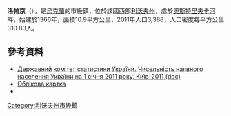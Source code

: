{{No footnotes|time=2015-09-16T14:48:47+00:00}}
{{coord|50|12|54|N|24|50|5|E|scale:30000|display=title}}

'''洛帕京'''（{{lang-uk|Лопатин}}），是[[烏克蘭|烏克蘭]]的市級鎮，位於該國西部[[利沃夫州|利沃夫州]]，處於[[奧斯特里夫卡河|奧斯特里夫卡河]]畔，始建於1366年，面積10.9平方公里，2011年人口3,388，人口密度每平方公里310.83人。

==參考資料==
*[https://web.archive.org/web/20121010205321/http://stat6.stat.lviv.ua/PXWEB2007/ukr/publ/2011/chnas.zip Державний комітет статистики України. Чисельність наявного населення України на 1 січня 2011 року, Київ-2011 (doc)]
* [http://gska2.rada.gov.ua/pls/z7502/A005?rdat1=06.07.2008&rf7571=20643 Облікова картка]{{dead link|date=2018年1月 |bot=InternetArchiveBot |fix-attempted=yes }}
* [http://www.castles.com.ua/lopatyn.html ] {{Wayback|url=http://www.castles.com.ua/lopatyn.html |date=20190203005748 }}

{{DEFAULTSORT:Лопатин}}
[[Category:利沃夫州市級鎮|Category:利沃夫州市級鎮]]


{{Lviv-geo-stub}}